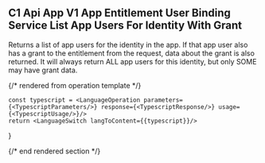 ## C1 Api App V1 App Entitlement User Binding Service List App Users For Identity With Grant

Returns a list of app users for the identity in the app. If that app user also has a grant to the entitlement from the request, data about the grant is also returned. It will always return ALL app users for this identity, but only SOME may have grant data.

{/* rendered from operation template */}


    const typescript = <LanguageOperation parameters={<TypescriptParameters/>} response={<TypescriptResponse/>} usage={<TypescriptUsage/>}/>
    return <LanguageSwitch langToContent={{typescript}}/>
}

<Operation />

{/* end rendered section */}
